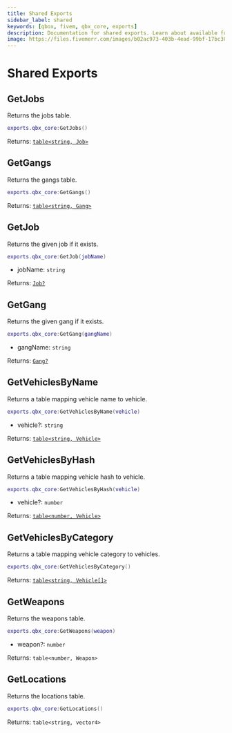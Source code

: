 ```yaml
---
title: Shared Exports
sidebar_label: shared
keywords: [qbox, fivem, qbx_core, exports]
description: Documentation for shared exports. Learn about available functions for retrieving data like all the jobs, gangs, ... .
image: https://files.fivemerr.com/images/b02ac973-403b-4ead-99bf-17bc307172d9.png
---
```


# Shared Exports

## GetJobs

Returns the jobs table.

```lua
exports.qbx_core:GetJobs()
```

Returns: [`table<string, Job>`](../types/job.mdx)

## GetGangs

Returns the gangs table.

```lua
exports.qbx_core:GetGangs()
```

Returns: [`table<string, Gang>`](../types/gang.mdx)

## GetJob

Returns the given job if it exists.

```lua
exports.qbx_core:GetJob(jobName)
```

- jobName: `string`

Returns: [`Job?`](../types/job.mdx)

## GetGang

Returns the given gang if it exists.

```lua
exports.qbx_core:GetGang(gangName)
```
- gangName: `string`

Returns: [`Gang?`](../types/gang.mdx)

## GetVehiclesByName

Returns a table mapping vehicle name to vehicle.

```lua
exports.qbx_core:GetVehiclesByName(vehicle)
```

- vehicle?: `string`

Returns: [`table<string, Vehicle>`](../types/vehicle.mdx#vehicle)

## GetVehiclesByHash

Returns a table mapping vehicle hash to vehicle.

```lua
exports.qbx_core:GetVehiclesByHash(vehicle)
```

- vehicle?: `number`

Returns: [`table<number, Vehicle>`](../types/vehicle.mdx#vehicle)

## GetVehiclesByCategory

Returns a table mapping vehicle category to vehicles.

```lua
exports.qbx_core:GetVehiclesByCategory()
```

Returns: [`table<string, Vehicle[]>`](../types/vehicle.mdx#vehicle)

## GetWeapons

Returns the weapons table.

```lua
exports.qbx_core:GetWeapons(weapon)
```

- weapon?: `number`

Returns: `table<number, Weapon>`

## GetLocations

Returns the locations table.

```lua
exports.qbx_core:GetLocations()
```

Returns: `table<string, vector4>`